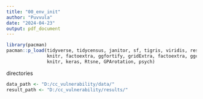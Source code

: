```yaml
---
title: "00_env_init"
author: "Puvvula"
date: "2024-04-23"
output: pdf_document
---
```


```r
library(pacman)
pacman::p_load(tidyverse, tidycensus, janitor, sf, tigris, viridis, reshape2, 
               knitr, factoextra, ggfortify, gridExtra, factoextra, ggcorrplot,
               knitr, keras, Rtsne, GPArotation, psych)
```

directories
```r
data_path <- "D:/cc_vulnerability/data/"
result_path <- "D:/cc_vulnerability/results/"
```


